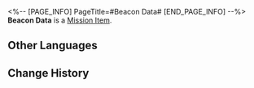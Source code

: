 <%-- [PAGE_INFO]
PageTitle=#Beacon Data#
[END_PAGE_INFO] --%>
{{Item Infobox
|id          = 149985
|image       = Item Beacon Data.png
|type        = Mission Item
|invCategory = 
|rarity      = 1
|effect      = 
|description = 
}}
'''Beacon Data''' is a [[Mission Item]].

==Other Languages==
{{Other Languages
|en   = Beacon Data
|zhs  = 信标数据
|zht  = 信標資料
|ja   = ビーコンデータ
|ko   = 비콘 데이터
|es   = Datos de la baliza
|fr   = Données de balise
|ru   = Данные с маячка
|th   = ข้อมูล Beacon
|vi   = Dữ Liệu Máy Phát Liên Kết
|de   = Leuchtfeuer-Daten
|id   = Data Beacon
|pt   = Dados de Sinal
}}

==Change History==
{{Change History|1.0}}